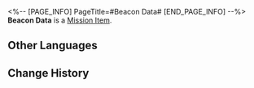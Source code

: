 <%-- [PAGE_INFO]
PageTitle=#Beacon Data#
[END_PAGE_INFO] --%>
{{Item Infobox
|id          = 149985
|image       = Item Beacon Data.png
|type        = Mission Item
|invCategory = 
|rarity      = 1
|effect      = 
|description = 
}}
'''Beacon Data''' is a [[Mission Item]].

==Other Languages==
{{Other Languages
|en   = Beacon Data
|zhs  = 信标数据
|zht  = 信標資料
|ja   = ビーコンデータ
|ko   = 비콘 데이터
|es   = Datos de la baliza
|fr   = Données de balise
|ru   = Данные с маячка
|th   = ข้อมูล Beacon
|vi   = Dữ Liệu Máy Phát Liên Kết
|de   = Leuchtfeuer-Daten
|id   = Data Beacon
|pt   = Dados de Sinal
}}

==Change History==
{{Change History|1.0}}